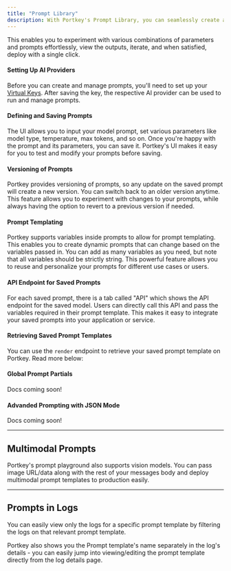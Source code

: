 ```yaml
---
title: "Prompt Library"
description: With Portkey's Prompt Library, you can seamlessly create and manage prompts along with all associated model parameters.
---
```


This enables you to experiment with various combinations of parameters and prompts effortlessly, view the outputs, iterate, and when satisfied, deploy with a single click.

#### Setting Up AI Providers

Before you can create and manage prompts, you'll need to set up your [Virtual Keys](/product/ai-gateway/virtual-keys). After saving the key, the respective AI provider can be used to run and manage prompts.

#### Defining and Saving Prompts

The UI allows you to input your model prompt, set various parameters like model type, temperature, max tokens, and so on. Once you're happy with the prompt and its parameters, you can save it. Portkey's UI makes it easy for you to test and modify your prompts before saving.

#### Versioning of Prompts

Portkey provides versioning of prompts, so any update on the saved prompt will create a new version. You can switch back to an older version anytime. This feature allows you to experiment with changes to your prompts, while always having the option to revert to a previous version if needed.

#### Prompt Templating

Portkey supports variables inside prompts to allow for prompt templating. This enables you to create dynamic prompts that can change based on the variables passed in. You can add as many variables as you need, but note that all variables should be strictly string. This powerful feature allows you to reuse and personalize your prompts for different use cases or users.

#### API Endpoint for Saved Prompts

For each saved prompt, there is a tab called "API" which shows the API endpoint for the saved model. Users can directly call this API and pass the variables required in their prompt template. This makes it easy to integrate your saved prompts into your application or service.

#### Retrieving Saved Prompt Templates

You can use the `render` endpoint to retrieve your saved prompt template on Portkey. Read more below:

<Card
  title="Retrieve Prompts"
  href="/product/prompt-library/retrieve-prompts"
/>

#### Global Prompt Partials

Docs coming soon!

#### Advanded Prompting with JSON Mode

Docs coming soon!

---

## Multimodal Prompts

Portkey's prompt playground also supports vision models. You can pass image URL/data along with the rest of your messages body and deploy multimodal prompt templates to production easily.

---

## Prompts in Logs

You can easily view only the logs for a specific prompt template by filtering the logs on that relevant prompt template.

Portkey also shows you the Prompt template's name separately in the log's details - you can easily jump into viewing/editing the prompt template directly from the log details page.
